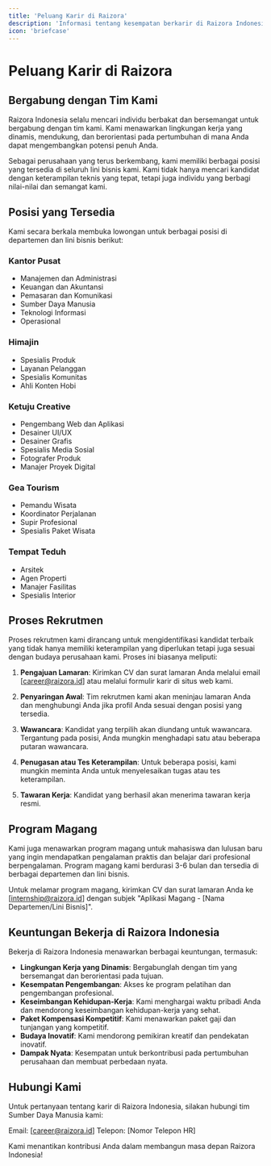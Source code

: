 ```yaml
---
title: 'Peluang Karir di Raizora'
description: 'Informasi tentang kesempatan berkarir di Raizora Indonesia'
icon: 'briefcase'
---
```


# Peluang Karir di Raizora

## Bergabung dengan Tim Kami

Raizora Indonesia selalu mencari individu berbakat dan bersemangat untuk bergabung dengan tim kami. Kami menawarkan lingkungan kerja yang dinamis, mendukung, dan berorientasi pada pertumbuhan di mana Anda dapat mengembangkan potensi penuh Anda.

Sebagai perusahaan yang terus berkembang, kami memiliki berbagai posisi yang tersedia di seluruh lini bisnis kami. Kami tidak hanya mencari kandidat dengan keterampilan teknis yang tepat, tetapi juga individu yang berbagi nilai-nilai dan semangat kami.

## Posisi yang Tersedia

Kami secara berkala membuka lowongan untuk berbagai posisi di departemen dan lini bisnis berikut:

### Kantor Pusat
- Manajemen dan Administrasi
- Keuangan dan Akuntansi
- Pemasaran dan Komunikasi
- Sumber Daya Manusia
- Teknologi Informasi
- Operasional

### Himajin
- Spesialis Produk
- Layanan Pelanggan
- Spesialis Komunitas
- Ahli Konten Hobi

### Ketuju Creative
- Pengembang Web dan Aplikasi
- Desainer UI/UX
- Desainer Grafis
- Spesialis Media Sosial
- Fotografer Produk
- Manajer Proyek Digital

### Gea Tourism
- Pemandu Wisata
- Koordinator Perjalanan
- Supir Profesional
- Spesialis Paket Wisata

### Tempat Teduh
- Arsitek
- Agen Properti
- Manajer Fasilitas
- Spesialis Interior

## Proses Rekrutmen

Proses rekrutmen kami dirancang untuk mengidentifikasi kandidat terbaik yang tidak hanya memiliki keterampilan yang diperlukan tetapi juga sesuai dengan budaya perusahaan kami. Proses ini biasanya meliputi:

1. **Pengajuan Lamaran**: Kirimkan CV dan surat lamaran Anda melalui email [career@raizora.id] atau melalui formulir karir di situs web kami.

2. **Penyaringan Awal**: Tim rekrutmen kami akan meninjau lamaran Anda dan menghubungi Anda jika profil Anda sesuai dengan posisi yang tersedia.

3. **Wawancara**: Kandidat yang terpilih akan diundang untuk wawancara. Tergantung pada posisi, Anda mungkin menghadapi satu atau beberapa putaran wawancara.

4. **Penugasan atau Tes Keterampilan**: Untuk beberapa posisi, kami mungkin meminta Anda untuk menyelesaikan tugas atau tes keterampilan.

5. **Tawaran Kerja**: Kandidat yang berhasil akan menerima tawaran kerja resmi.

## Program Magang

Kami juga menawarkan program magang untuk mahasiswa dan lulusan baru yang ingin mendapatkan pengalaman praktis dan belajar dari profesional berpengalaman. Program magang kami berdurasi 3-6 bulan dan tersedia di berbagai departemen dan lini bisnis.

Untuk melamar program magang, kirimkan CV dan surat lamaran Anda ke [internship@raizora.id] dengan subjek "Aplikasi Magang - [Nama Departemen/Lini Bisnis]".

## Keuntungan Bekerja di Raizora Indonesia

Bekerja di Raizora Indonesia menawarkan berbagai keuntungan, termasuk:

- **Lingkungan Kerja yang Dinamis**: Bergabunglah dengan tim yang bersemangat dan berorientasi pada tujuan.
- **Kesempatan Pengembangan**: Akses ke program pelatihan dan pengembangan profesional.
- **Keseimbangan Kehidupan-Kerja**: Kami menghargai waktu pribadi Anda dan mendorong keseimbangan kehidupan-kerja yang sehat.
- **Paket Kompensasi Kompetitif**: Kami menawarkan paket gaji dan tunjangan yang kompetitif.
- **Budaya Inovatif**: Kami mendorong pemikiran kreatif dan pendekatan inovatif.
- **Dampak Nyata**: Kesempatan untuk berkontribusi pada pertumbuhan perusahaan dan membuat perbedaan nyata.

## Hubungi Kami

Untuk pertanyaan tentang karir di Raizora Indonesia, silakan hubungi tim Sumber Daya Manusia kami:

Email: [career@raizora.id]
Telepon: [Nomor Telepon HR]

Kami menantikan kontribusi Anda dalam membangun masa depan Raizora Indonesia!
